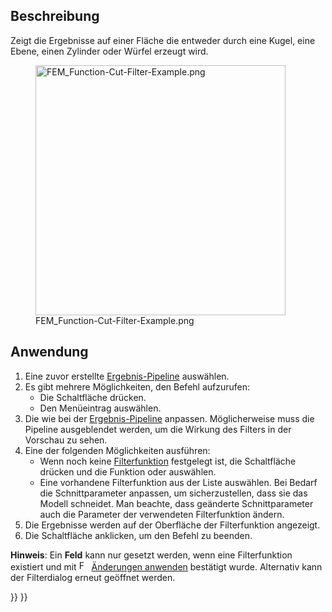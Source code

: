 <languages/>

{{Docnav/de
|[[FEM_PostFilterClipScalar/de|NachbereitungFilterSkalarerBeschnitt]]
|[[FEM_PostFilterClipRegion/de|NachbereitungFilterSchnittbereich]]
|[[FEM_Workbench/de|FEM]]
|IconL=FEM_PostFilterClipScalar.svg
|IconR=FEM_PostFilterClipRegion.svg
|IconC=Workbench_FEM.svg
}}

{{GuiCommand/de
|Name=FEM PostFilterCutFunction
|Name/de=FEM NachbereitungFilterSchnittebene
|MenuLocation=Ergebnisse → Funktion Schnitt-Filter
|Workbenches=[[FEM_Workbench/de|FEM]]
|SeeAlso=[[FEM_PostPipelineFromResult/de|FEM NachbereitungFilterVonErgebnis]], [[FEM_PostCreateFunctions/de|FEM NachbereitungFunktionenErstellen]], [[FEM_tutorial/de|FEM Tutorium]]
}}

<span id="Description"></span>
==Beschreibung==

Zeigt die Ergebnisse auf einer Fläche die entweder durch eine Kugel, eine Ebene, einen Zylinder oder Würfel erzeugt wird.

[[File:FEM_Function-Cut-Filter-Example.png|400px]]

{{Caption|Ein Filter Schnittfunktion mit einer Kugel als Schnittfunktion.</br>
Die ursprüngliche Pipeline ist das halbtransparente Objekt.}}

<span id="Usage"></span>
==Anwendung==

# Eine zuvor erstellte [[FEM_PostPipelineFromResult/de|Ergebnis-Pipeline]] auswählen.
# Es gibt mehrere Möglichkeiten, den Befehl aufzurufen:
#* Die Schaltfläche {{Button|[[Image:FEM_PostFilterCutFunction.svg|16px]]  [[FEM_PostFilterCutFunction/de|Funktion Schnitt-Filter]]}} drücken.
#* Den Menüeintrag {{MenuCommand|Ergebnisse → [[Image:FEM_PostFilterCutFunction.svg|16px]] Funktion Schnitt-Filter}} auswählen.
# Die {{MenuCommand|Anzeigeoptionen}} wie bei der [[FEM_PostPipelineFromResult/de|Ergebnis-Pipeline]] anpassen. Möglicherweise muss die Pipeline ausgeblendet werden, um die Wirkung des Filters in der Vorschau zu sehen.
# Eine der folgenden Möglichkeiten ausführen:
#* Wenn noch keine [[FEM_PostCreateFunctions/de|Filterfunktion]] festgelegt ist, die Schaltfläche {{Button|[[Image:List-add.svg|16px]] Erstellen}} drücken und die Funktion {{MenuCommand|[[Image:FEM_PostCreateFunctionPlane.svg|16px]] Ebene}} oder {{MenuCommand|[[Image:FEM_PostCreateFunctionSphere.svg|16px]] Kugel}} auswählen.
#* Eine vorhandene Filterfunktion aus der Liste auswählen. Bei Bedarf die Schnittparameter anpassen, um sicherzustellen, dass sie das Modell schneidet. Man beachte, dass geänderte Schnittparameter auch die Parameter der verwendeten Filterfunktion ändern.
# Die Ergebnisse werden auf der Oberfläche der Filterfunktion angezeigt.
# Die Schaltfläche {{Button|OK}} anklicken, um den Befehl zu beenden.

'''Hinweis''': Ein '''Feld''' kann nur gesetzt werden, wenn eine Filterfunktion existiert und mit [[Image:FEM_PostApplyChanges.svg|16px]] [[FEM_PostApplyChanges/de|Änderungen anwenden]] bestätigt wurde. Alternativ kann der Filterdialog erneut geöffnet werden.


{{Docnav/de
|[[FEM_PostFilterClipScalar/de|NachbereitungFilterSkalarerBeschnitt]]
|[[FEM_PostFilterClipRegion/de|NachbereitungFilterSchnittbereich]]
|[[FEM_Workbench/de|FEM]]
|IconL=FEM_PostFilterClipScalar.svg
|IconR=FEM_PostFilterClipRegion.svg
|IconC=Workbench_FEM.svg
}}

{{FEM Tools navi{{#translation:}}}}
{{Userdocnavi{{#translation:}}}}